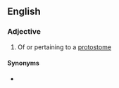 ==English==

===Adjective===
{{en-adj}}

# Of or pertaining to a [[protostome]]

====Synonyms====
* {{l|en|protostomous}}